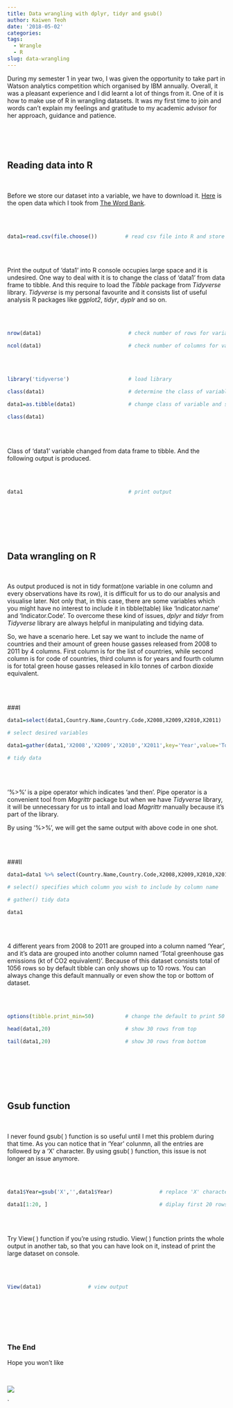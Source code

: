 ```yaml
---
title: Data wrangling with dplyr, tidyr and gsub()
author: Kaiwen Teoh
date: '2018-05-02'
categories:
tags:
  - Wrangle
  - R
slug: data-wrangling
---
```


  During my semester 1 in year two, I was given the opportunity to take part in Watson analytics competition which organised by IBM annually. Overall, it was a pleasant experience and I did learnt a lot of things from it. One of it is how to make use of R in wrangling datasets. It was my first time to join and words can't explain my feelings and gratitude to my academic advisor for her approach, guidance and patience. 

  <br>
  <br>
  <br>
  
## Reading data into R
  <br>
  
  Before we store our dataset into a variable, we have to download it. [Here](https://data.worldbank.org/indicator/EN.ATM.GHGT.KT.CE) is the open data which I took from [The Word Bank](https://data.worldbank.org/). 
  
  <br>
  <br>
  
```r

data1=read.csv(file.choose())         # read csv file into R and store in a named variable

```
  
  <br>
  <br>
  
  Print the output of 'data1' into R console occupies large space and it is undesired. One way to deal with it is to change the class of 'data1' from data frame to tibble. And this require to load the *Tibble* package from *Tidyverse* library. *Tidyverse* is my personal favourite and it consists list of useful analysis R packages like *ggplot2*, *tidyr*, *dyplr* and so on.

  <br>
  <br>

```r

nrow(data1)                            # check number of rows for variable

ncol(data1)                            # check number of columns for variable

```

  <br>
  <br>
  
```r

library('tidyverse')                   # load library

class(data1)                           # determine the class of variable

data1=as.tibble(data1)                 # change class of variable and store

class(data1)

```

  <br>
  <br>

  Class of 'data1' variable changed from data frame to tibble. And the following output is produced.
  
  <br>
  <br>

```r

data1                                  # print output

```
  
  <br>
  <br>
  <br>
  <br>
  <br>
  
## Data wrangling on R
  <br>

  As output produced is not in tidy format(one variable in one column and every observations have its row), it is difficult for us to do our analysis and visualise later. Not only that, in this case, there are some variables which you might have no interest to include it in tibble(table) like 'Indicator.name' and 'Indicator.Code'. To overcome these kind of issues, *dplyr* and *tidyr* from *Tidyverse* library are always helpful in manipulating and tidying data.
  
  So, we have a scenario here. Let say we want to include the name of countries and their amount of green house gasses released from 2008 to 2011 by 4 columns. First column is for the list of countries, while second column is for code of countries, third column is for years and fourth column is for total green house gasses released in kilo tonnes of carbon dioxide equivalent.
  
  <br>
  <br>

###I
  
```r

data1=select(data1,Country.Name,Country.Code,X2008,X2009,X2010,X2011)   

# select desired variables

data1=gather(data1,'X2008','X2009','X2010','X2011',key='Year',value='Total greenhouse gas emissions (kt of CO2 equivalent)')    

# tidy data                                                                        

```

  <br>
  <br>
  
  '%>%' is a pipe operator which indicates 'and then'. Pipe operator is a convenient tool from *Magrittr* package but when we have *Tidyverse* library, it will be unnecessary for us to intall and load *Magrittr* manually because it's part of the library. 
  
  By using '%>%', we will get the same output with above code in one shot.

  <br>
  <br>

###II
  
```r

data1=data1 %>% select(Country.Name,Country.Code,X2008,X2009,X2010,X2011) %>% gather('X2008','X2009','X2010','X2011',key='Year',value='Total greenhouse gas emissions (kt of CO2 equivalent)')

# select() specifies which column you wish to include by column name

# gather() tidy data 

data1           

```

  <br>
  <br>
  
  4 different years from 2008 to 2011 are grouped into a column named 'Year', and it's data are grouped into another column named 'Total greenhouse gas emissions (kt of CO2 equivalent)'. Because of this dataset consists total of 1056 rows so by default tibble can only shows up to 10 rows. You can always change this default mannually or even show the top or bottom of dataset.
  
  <br>
  <br>
  
```r

options(tibble.print_min=50)          # change the default to print 50 rows

head(data1,20)                        # show 30 rows from top

tail(data1,20)                        # show 30 rows from bottom

```

  <br>
  <br>
  <br>
  <br>
  <br>
  
## Gsub function
  <br>
  
  I never found gsub( ) function is so useful until I met this problem during that time. As you can notice that in 'Year' colunmn, all the entries are followed by a 'X' character. By using gsub( ) function, this issue is not longer an issue anymore.
  
  <br>
  <br>
  
```r

data1$Year=gsub('X','',data1$Year)               # replace 'X' character with empty

data1[1:20, ]                                    # diplay first 20 rows

```

  <br>
  <br>
  
  Try View( ) function if you're using rstudio. View( ) function prints the whole output in another tab, so that you can have look on it, instead of print the large dataset on console.
  
  <br>
  <br>
  
```r

View(data1)               # view output

```
  
  <br>
  <br>
  <br>
  <br>
  <br>

### The End

  Hope you won't like
  
  <br>
  
  ![](https://media1.giphy.com/media/gLv9hDfYSyFyg/giphy.gif?cid=e1bb72ff5aec3acb414d33666fbe8e06)  

  

    
    
    
`
  




  


  
